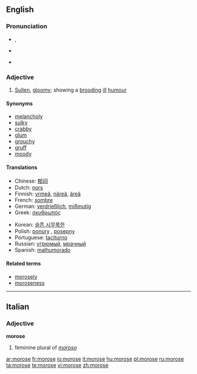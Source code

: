 ==English==

===Pronunciation===
* {{a|RP}} {{IPA|/məˈɹəʊs/}}, {{SAMPA|/m@"r@Us/}}
* {{a|US}} {{IPA|/mɒˈɹoʊs/}}
* {{audio|en-us-morose.ogg|Audio (US)}}

===Adjective===
{{en-adj}}

# [[sullen|Sullen]], [[gloomy]]; showing a [[brood|brooding]] [[ill]] [[humour]]

====Synonyms====
* [[melancholy]]
* [[sulky]]
* [[crabby]]
* [[glum]]
* [[grouchy]]
* [[gruff]]
* [[moody]]

====Translations====
{{trans-top|Sullen, gloomy; showing a brooding ill humour}}
* Chinese: [[郁闷]]
* Dutch: [[nors]]
* Finnish: [[yrmeä]], [[näreä]], [[äreä]]
* French: [[sombre]]
* German: [[verdrießlich]], [[mißmutig]]
* Greek: [[σκυθρωπός]]
{{trans-mid}}
* Korean: [[슬픈,시무룩한]]
* Polish: [[ponury]] {{m}}, [[posępny]] {{m}}
* Portuguese: [[taciturno]]
* Russian: [[угрюмый]], [[мрачный]]
* Spanish: [[malhumorado]]
{{trans-bottom}}

====Related terms====
* [[morosely]]
* [[moroseness]]

----

==Italian==

===Adjective===
'''morose'''

# feminine plural of ''[[moroso]]''

[[ar:morose]]
[[fr:morose]]
[[io:morose]]
[[it:morose]]
[[hu:morose]]
[[pl:morose]]
[[ru:morose]]
[[ta:morose]]
[[te:morose]]
[[vi:morose]]
[[zh:morose]]